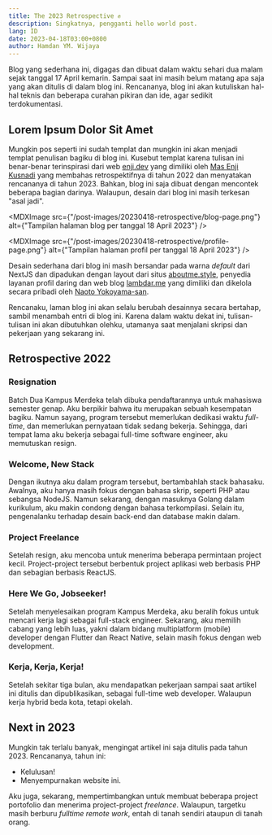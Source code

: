 ```yaml
---
title: The 2023 Retrospective ✊
description: Singkatnya, pengganti hello world post.
lang: ID
date: 2023-04-18T03:00+0800
author: Hamdan YM. Wijaya
---
```


Blog yang sederhana ini, digagas dan dibuat dalam waktu sehari dua malam sejak
tanggal 17 April kemarin. Sampai saat ini masih belum matang apa saja yang akan
ditulis di dalam blog ini. Rencananya, blog ini akan kutuliskan hal-hal teknis
dan beberapa curahan pikiran dan ide, agar sedikit terdokumentasi.

## Lorem Ipsum Dolor Sit Amet

Mungkin pos seperti ini sudah templat dan mungkin ini akan menjadi templat
penulisan bagiku di blog ini. Kusebut templat karena tulisan ini benar-benar
terinspirasi dari web [enji.dev](https://enji.dev) yang dimiliki oleh
[Mas Enji Kusnadi](https://github.com/enjidev) yang membahas retrospektifnya
di tahun 2022 dan menyatakan rencananya di tahun 2023. Bahkan, blog ini saja
dibuat dengan mencontek beberapa bagian darinya. Walaupun, desain dari blog ini
masih terkesan "asal jadi".

<MDXImage
  src={"/post-images/20230418-retrospective/blog-page.png"}
  alt={"Tampilan halaman blog per tanggal 18 April 2023"}
/>

<MDXImage
  src={"/post-images/20230418-retrospective/profile-page.png"}
  alt={"Tampilan halaman profil per tanggal 18 April 2023"}
/>

Desain sederhana dari blog ini masih bersandar pada warna _default_ dari NextJS
dan dipadukan dengan layout dari situs [aboutme.style](https://aboutme.style),
penyedia layanan profil daring dan web blog [lambdar.me](https://lambdar.me)
yang dimiliki dan dikelola secara pribadi oleh
[Naoto Yokoyama-san](https://github.com/builtinnya).

Rencanaku, laman blog ini akan selalu berubah desainnya secara bertahap, sambil
menambah entri di blog ini. Karena dalam waktu dekat ini, tulisan-tulisan ini
akan dibutuhkan olehku, utamanya saat menjalani skripsi dan pekerjaan yang
sekarang ini.

## Retrospective 2022

### Resignation

Batch Dua Kampus Merdeka telah dibuka pendaftarannya untuk mahasiswa semester
genap. Aku berpikir bahwa itu merupakan sebuah kesempatan bagiku. Namun sayang,
program tersebut memerlukan dedikasi waktu _full-time_, dan memerlukan
pernyataan tidak sedang bekerja. Sehingga, dari tempat lama aku bekerja sebagai
full-time software engineer, aku memutuskan resign.

### Welcome, New Stack

Dengan ikutnya aku dalam program tersebut, bertambahlah stack bahasaku.
Awalnya, aku hanya masih fokus dengan bahasa skrip, seperti PHP atau sebangsa
NodeJS. Namun sekarang, dengan masuknya Golang dalam kurikulum, aku makin
condong dengan bahasa terkompilasi. Selain itu, pengenalanku terhadap desain
back-end dan database makin dalam.

### Project Freelance

Setelah resign, aku mencoba untuk menerima beberapa permintaan project kecil.
Project-project tersebut berbentuk project aplikasi web berbasis PHP dan
sebagian berbasis ReactJS.

### Here We Go, Jobseeker!

Setelah menyelesaikan program Kampus Merdeka, aku beralih fokus untuk mencari
kerja lagi sebagai full-stack engineer. Sekarang, aku memilih cabang yang lebih
luas, yakni dalam bidang multiplatform (mobile) developer dengan Flutter dan
React Native, selain masih fokus dengan web development.

### Kerja, Kerja, Kerja!

Setelah sekitar tiga bulan, aku mendapatkan pekerjaan sampai saat artikel ini
ditulis dan dipublikasikan, sebagai full-time web developer. Walaupun kerja
hybrid beda kota, tetapi okelah.

## Next in 2023

Mungkin tak terlalu banyak, mengingat artikel ini saja ditulis pada tahun 2023.
Rencananya, tahun ini:

- Kelulusan!
- Menyempurnakan website ini.

Aku juga, sekarang, mempertimbangkan untuk membuat beberapa project portofolio
dan menerima project-project _freelance_. Walaupun, targetku masih berburu
_fulltime remote work_, entah di tanah sendiri ataupun di tanah orang.
